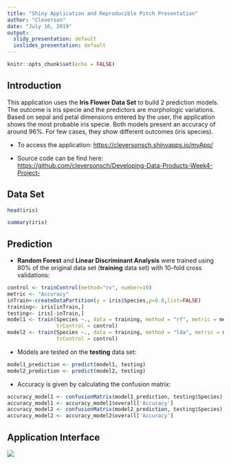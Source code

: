 ---
title: "Shiny Application and Reproducible Pitch Presentation"
author: "Cleverson"
date: "July 16, 2019"
output:
  slidy_presentation: default
  ioslides_presentation: default
---

```{r setup, include=FALSE}
knitr::opts_chunk$set(echo = FALSE)
```

## Introduction

This application uses the **Iris Flower Data Set** to build 2 prediction models.
The outcome is iris specie and the predictors are morphologic variations. 
Based on sepal and petal dimensions entered by the user, the application shows
the most probable iris specie. Both models present an accuracy of around 96%. 
For few cases, they show different outcomes (iris species).


- To access the application:
<https://cleversonsch.shinyapps.io/myApp/>

- Source code can be find here:
<https://github.com/cleversonsch/Developing-Data-Products-Week4-Project->


## Data Set

```{r, comment= "", echo = TRUE}
head(iris)
```
```{r, comment= "", echo = TRUE}
summary(iris)
```

## Prediction

- **Random Forest** and **Linear Discriminant Analysis** were trained using 80%
of the original data set (**training** data set) with 10-fold cross validations:
```{r, comment="", echo=TRUE, eval=FALSE}
control <- trainControl(method="cv", number=10)
metric <- "Accuracy"
inTrain<-createDataPartition(y = iris$Species,p=0.8,list=FALSE)
training<- iris[inTrain,]
testing<- iris[-inTrain,]
model1 <- train(Species ~., data = training, method = "rf", metric = metric,
                trControl = control)
model2 <- train(Species ~., data = training, method = "lda", metric = metric,
                trControl = control)
```
- Models are tested on the **testing** data set:
```{r comment="", echo=TRUE, eval=FALSE}
model1_prediction <- predict(model1, testing)
model2_prediction <- predict(model2, testing)
```
- Accuracy is given by calculating the confusion matrix:
```{r comment="", echo=TRUE, eval=FALSE}
accuracy_model1 <- confusionMatrix(model1_prediction, testing$Species)
accuracy_model1 <- accuracy_model1$overall['Accuracy']
accuracy_model2 <- confusionMatrix(model2_prediction, testing$Species)
accuracy_model2 <- accuracy_model2$overall['Accuracy']
```
## Application Interface
![](C:\Users\CChaves\Documents\Big Data\Developing Data Products\interface.jpg)


